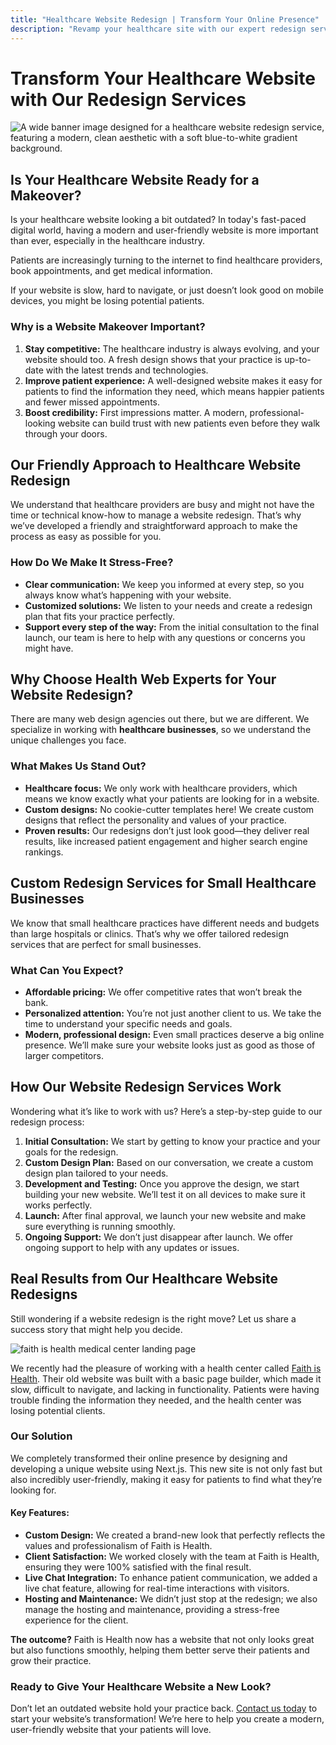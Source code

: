 ```yaml
---
title: "Healthcare Website Redesign | Transform Your Online Presence"
description: "Revamp your healthcare site with our expert redesign services. Enhance user experience and boost engagement with our healthcare website redesign."
---
```


# Transform Your Healthcare Website with Our Redesign Services

![A wide banner image designed for a healthcare website redesign service, featuring a modern, clean aesthetic with a soft blue-to-white gradient background.](/services/service/healthcare-website-redesign-banner.webp)

## Is Your Healthcare Website Ready for a Makeover?

Is your healthcare website looking a bit outdated? In today's fast-paced digital world, having a modern and user-friendly website is more important than ever, especially in the healthcare industry.

Patients are increasingly turning to the internet to find healthcare providers, book appointments, and get medical information.

If your website is slow, hard to navigate, or just doesn’t look good on mobile devices, you might be losing potential patients.

### Why is a Website Makeover Important?

1. **Stay competitive:** The healthcare industry is always evolving, and your website should too. A fresh design shows that your practice is up-to-date with the latest trends and technologies.
2. **Improve patient experience:** A well-designed website makes it easy for patients to find the information they need, which means happier patients and fewer missed appointments.
3. **Boost credibility:** First impressions matter. A modern, professional-looking website can build trust with new patients even before they walk through your doors.

## Our Friendly Approach to Healthcare Website Redesign

We understand that healthcare providers are busy and might not have the time or technical know-how to manage a website redesign. That’s why we’ve developed a friendly and straightforward approach to make the process as easy as possible for you.

### How Do We Make It Stress-Free?

- **Clear communication:** We keep you informed at every step, so you always know what’s happening with your website.
- **Customized solutions:** We listen to your needs and create a redesign plan that fits your practice perfectly.
- **Support every step of the way:** From the initial consultation to the final launch, our team is here to help with any questions or concerns you might have.

## Why Choose Health Web Experts for Your Website Redesign?

There are many web design agencies out there, but we are different. We specialize in working with **healthcare businesses**, so we understand the unique challenges you face.

### What Makes Us Stand Out?

- **Healthcare focus:** We only work with healthcare providers, which means we know exactly what your patients are looking for in a website.
- **Custom designs:** No cookie-cutter templates here! We create custom designs that reflect the personality and values of your practice.
- **Proven results:** Our redesigns don’t just look good—they deliver real results, like increased patient engagement and higher search engine rankings.

## Custom Redesign Services for Small Healthcare Businesses

We know that small healthcare practices have different needs and budgets than large hospitals or clinics. That’s why we offer tailored redesign services that are perfect for small businesses.

### What Can You Expect?

- **Affordable pricing:** We offer competitive rates that won’t break the bank.
- **Personalized attention:** You’re not just another client to us. We take the time to understand your specific needs and goals.
- **Modern, professional design:** Even small practices deserve a big online presence. We’ll make sure your website looks just as good as those of larger competitors.

## How Our Website Redesign Services Work

Wondering what it’s like to work with us? Here’s a step-by-step guide to our redesign process:

1. **Initial Consultation:** We start by getting to know your practice and your goals for the redesign.
2. **Custom Design Plan:** Based on our conversation, we create a custom design plan tailored to your needs.
3. **Development and Testing:** Once you approve the design, we start building your new website. We’ll test it on all devices to make sure it works perfectly.
4. **Launch:** After final approval, we launch your new website and make sure everything is running smoothly.
5. **Ongoing Support:** We don’t just disappear after launch. We offer ongoing support to help with any updates or issues.

## Real Results from Our Healthcare Website Redesigns

Still wondering if a website redesign is the right move? Let us share a success story that might help you decide.

![faith is health medical center landing page](/services/service/faith-is-health-home.webp)

We recently had the pleasure of working with a health center called [Faith is Health](https://www.faithishealth.com/). Their old website was built with a basic page builder, which made it slow, difficult to navigate, and lacking in functionality. Patients were having trouble finding the information they needed, and the health center was losing potential clients.

### Our Solution

We completely transformed their online presence by designing and developing a unique website using Next.js. This new site is not only fast but also incredibly user-friendly, making it easy for patients to find what they’re looking for.

#### Key Features:

- **Custom Design:** We created a brand-new look that perfectly reflects the values and professionalism of Faith is Health.
- **Client Satisfaction:** We worked closely with the team at Faith is Health, ensuring they were 100% satisfied with the final result.
- **Live Chat Integration:** To enhance patient communication, we added a live chat feature, allowing for real-time interactions with visitors.
- **Hosting and Maintenance:** We didn’t just stop at the redesign; we also manage the hosting and maintenance, providing a stress-free experience for the client.

**The outcome?** Faith is Health now has a website that not only looks great but also functions smoothly, helping them better serve their patients and grow their practice.

### Ready to Give Your Healthcare Website a New Look?

Don’t let an outdated website hold your practice back. [Contact us today](/contact) to start your website’s transformation! We’re here to help you create a modern, user-friendly website that your patients will love.
